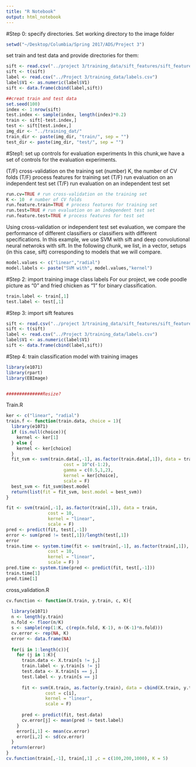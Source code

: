 ```yaml
---
title: "R Notebook"
output: html_notebook
---
```


#Step 0: specify directories.
Set working directory to the image folder
```r
setwd("~/Desktop/Columbia/Spring 2017/ADS/Project 3")
```
set train and test data and provide directories for them:
```r

sift <- read.csv("../project 3/training_data/sift_features/sift_features.csv")
sift <- t(sift)
label <- read.csv("../Project 3/training_data/labels.csv")
label$V1 <- as.numeric(label$V1)
sift <- data.frame(cbind(label,sift))

##creat train and test data
set.seed(100)
index <- 1:nrow(sift)
test.index <- sample(index, length(index)*0.2)
train <- sift[-test.index,]
test <- sift[test.index,]
img_dir <- "../training_dat/"
train_dir <- paste(img_dir, "train/", sep = "")
test_dir <- paste(img_dir, "test/", sep = "")
```

#Step1: set up controls for evaluation experiments
In this chunk,we have a set of controls for the evaluation experiments.

(T/F) cross-validation on the training set
(number) K, the number of CV folds
(T/F) process features for training set
(T/F) run evaluation on an independent test set
(T/F) run evaluation on an independent test set
```r
run.cv=TRUE # run cross-validation on the training set
K <- 10  # number of CV folds
run.feature.train=TRUE # process features for training set
run.test=TRUE # run evaluation on an independent test set
run.feature.test=TRUE # process features for test set
```

Using cross-validation or independent test set evaluation, we compare the performance of different classifiers or classifiers with different specifications. In this example, we use SVM with sift and deep convolutional neural netwroks with sift. In the following chunk, we list, in a vector, setups (in this case, sift) corresponding to models that we will compare. 
```r
model.values <- c("linear","radial")
model.labels <- paste("SVM with", model.values,"kernel")
```

#Step 2: import training image class labels
For our project, we code poodle picture as "0" and fried chicken as "1" for binary classification.
```r
train.label <- train[,1]
test.label <- test[,1]
```

#Step 3: import sift features
```r
sift <- read.csv("../project 3/training_data/sift_features/sift_features.csv")
sift <- t(sift)
label <- read.csv("../Project 3/training_data/labels.csv")
label$V1 <- as.numeric(label$V1)
sift <- data.frame(cbind(label,sift))
```

#Step 4: train classification model with training images
```r

library(e1071)
library(rpart)
library(EBImage)


##############Resize?

```

Train.R
```r
ker <- c("linear", "radial")
train.f <- function(train.data, choice = 1){
  library(e1071)
  if (is.null(choice)){
    kernel <- ker[1]
  } else {
    kernel <- ker[choice]
  }
  fit_svm <- svm(train.data[,-1], as.factor(train.data[,1]), data = train.data,
                      cost = 10^c(-1:2), 
                      gamma = c(0.5,1,2), 
                      kernel = ker[choice],
                      scale = F)
  best_svm <- fit_svm$best.model
  return(list(fit = fit_svm, best.model = best_svm))
}
```



```r
fit <- svm(train[,-1], as.factor(train[,1]), data = train,
                cost = 10,
                kernel = "linear",
                scale = F)
pred <- predict(fit, test[,-1])
error <- sum(pred != test[,1])/length(test[,1])
error
train.time <- system.time(fit <- svm(train[,-1], as.factor(train[,1]), data = train,
                cost = 10,
                kernel = "linear",
                scale = F) )
pred.time <- system.time(pred <- predict(fit, test[,-1]))
train.time[1]
pred.time[1]
```



cross_validation.R
```r
cv.function <- function(X.train, y.train, c, K){
  
  library(e1071)
  n <- length(y.train)
  n.fold <- floor(n/K)
  s <- sample(rep(1:K, c(rep(n.fold, K-1), n-(K-1)*n.fold)))  
  cv.error <- rep(NA, K)
  error <- data.frame(NA)
  
  for(i in 1:length(c)){
    for (j in 1:K){
      train.data <- X.train[s != j,]
      train.label <- y.train[s != j]
      test.data <- X.train[s == j,]
      test.label <- y.train[s == j]
    
      fit <- svm(X.train, as.factor(y.train), data = cbind(X.train, y.train),
               cost = c[i],
               kernel = "linear",
               scale = F)
      
      pred <- predict(fit, test.data)  
      cv.error[j] <- mean(pred != test.label)  
    }	
    error[i,1] <- mean(cv.error)
    error[i,2] <- sd(cv.error)
  }
  return(error)
}
cv.function(train[,-1], train[,1] ,c = c(100,200,1000), K = 5)
```